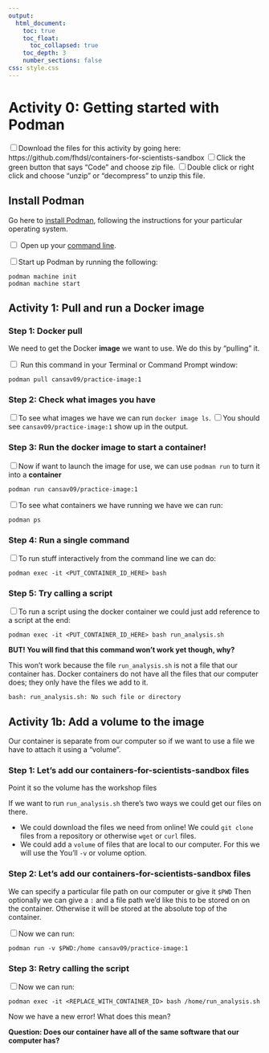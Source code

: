```yaml
---
output:
  html_document:
    toc: true
    toc_float:
      toc_collapsed: true
    toc_depth: 3
    number_sections: false
css: style.css
---
```

# Activity 0: Getting started with Podman

<input type="checkbox">Download the files for this activity by going here: https://github.com/fhdsl/containers-for-scientists-sandbox
<input type="checkbox">Click the green button that says "Code" and choose zip file.
<input type="checkbox">Double click or right click and choose "unzip" or "decompress" to unzip this file.

## Install Podman

Go here to [install Podman](https://podman.io/docs/installation), following the instructions for your particular operating system.

<input type="checkbox"> Open up your [command line](https://towardsdatascience.com/a-quick-guide-to-using-command-line-terminal-96815b97b955).

<input type="checkbox">Start up Podman by running the following:

```
podman machine init
podman machine start
```

## Activity 1: Pull and run a Docker image

### Step 1: Docker pull

We need to get the Docker **image** we want to use. We do this by "pulling" it.

<input type="checkbox"> Run this command in your Terminal or Command Prompt window:

```
podman pull cansav09/practice-image:1
```

### Step 2: Check what images you have

<input type="checkbox">To see what images we have we can run `docker image ls`.
<input type="checkbox">You should see `cansav09/practice-image:1` show up in the output.

### Step 3: Run the docker image to start a container!

<input type="checkbox">Now if want to launch the image for use, we can use `podman run` to turn it into a **container**

```
podman run cansav09/practice-image:1
```

<input type="checkbox">To see what containers we have running we have we can run:

```
podman ps
```

### Step 4: Run a single command

<input type="checkbox">To run stuff interactively from the command line we can do:

```
podman exec -it <PUT_CONTAINER_ID_HERE> bash
```

### Step 5: Try calling a script

<input type="checkbox">To run a script using the docker container we could just add reference to a script at the end:

```
podman exec -it <PUT_CONTAINER_ID_HERE> bash run_analysis.sh
```
**BUT! You will find that this command won't work yet though, why?**

This won't work because the file `run_analysis.sh` is not a file that our container has. Docker containers do not have all the files that our computer does; they only have the files we add to it.

```
bash: run_analysis.sh: No such file or directory
```

## Activity 1b: Add a volume to the image

Our container is separate from our computer so if we want to use a file we have to attach it using a "volume".

### Step 1: Let’s add our containers-for-scientists-sandbox files

Point it so the volume has the workshop files

If we want to run `run_analysis.sh` there's two ways we could get our files on there.

- We could download the files we need from online! We could `git clone` files from a repository or otherwise `wget` or `curl` files.
- We could add a `volume` of files that are local to our computer. For this we will use the You'll `-v` or volume option.

### Step 2: Let’s add our containers-for-scientists-sandbox files

We can specify a particular file path on our computer or give it `$PWD` Then optionally we can give a `:` and a file path we'd like this to be stored on on the container. Otherwise it will be stored at the absolute top of the container.

<input type="checkbox">Now we can run:
```
podman run -v $PWD:/home cansav09/practice-image:1
```

### Step 3: Retry calling the script

<input type="checkbox">Now we can run:
```
podman exec -it <REPLACE_WITH_CONTAINER_ID> bash /home/run_analysis.sh
```

Now we have a new error! What does this mean?

**Question: Does our container have all of the same software that our computer has?**
